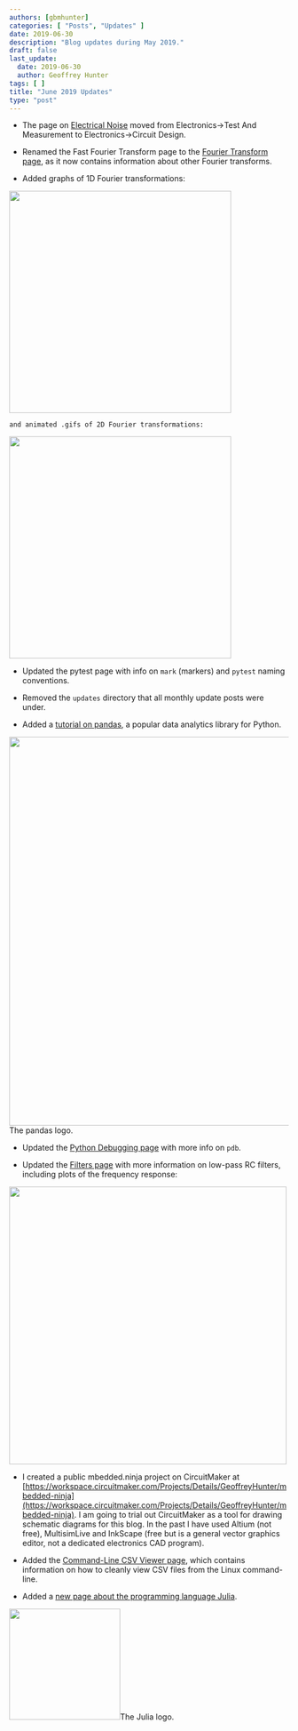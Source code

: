 ```yaml
---
authors: [gbmhunter]
categories: [ "Posts", "Updates" ]
date: 2019-06-30
description: "Blog updates during May 2019."
draft: false
last_update:
  date: 2019-06-30
  author: Geoffrey Hunter
tags: [ ]
title: "June 2019 Updates"
type: "post"
---
```



* The page on [Electrical Noise](/electronics/circuit-design/electrical-noise) moved from Electronics->Test And Measurement to Electronics->Circuit Design.

* Renamed the Fast Fourier Transform page to the [Fourier Transform page](/programming/signal-processing/fourier-transforms), as it now contains information about other Fourier transforms.

* Added graphs of 1D Fourier transformations:



<Image src={_docs_programming_signal_processing_fourier_transforms_1d_fourier_transform} width="400px"></Image>

    and animated .gifs of 2D Fourier transformations:



<Image src={_docs_programming_signal_processing_fourier_transforms_sinusoidal} width="400px"></Image>

* Updated the pytest page with info on `mark` (markers) and `pytest` naming conventions.

* Removed the `updates` directory that all monthly update posts were under.

* Added a [tutorial on pandas](/programming/languages/python/pandas), a popular data analytics library for Python.



<Image src={pandas_logo} width="700px">The pandas logo.</Image>

* Updated the [Python Debugging page](/programming/languages/python/python-debugging) with more info on `pdb`.

* Updated the [Filters page](/electronics/circuit-design/analogue-filters) with more information on low-pass RC filters, including plots of the frequency response:



<Image src={_docs_electronics_circuit_design_analogue_filters__assets_rc_low_pass_filter_frequency_response} width="500px"></Image>

* I created a public mbedded.ninja project on CircuitMaker at [https://workspace.circuitmaker.com/Projects/Details/GeoffreyHunter/mbedded-ninja](https://workspace.circuitmaker.com/Projects/Details/GeoffreyHunter/mbedded-ninja). I am going to trial out CircuitMaker as a tool for drawing schematic diagrams for this blog. In the past I have used Altium (not free), MultisimLive and InkScape (free but is a general vector graphics editor, not a dedicated electronics CAD program).

* Added the [Command-Line CSV Viewer page](/programming/operating-systems/linux/command-line-csv-viewer), which contains information on how to cleanly view CSV files from the Linux command-line.

* Added a [new page about the programming language Julia](/programming/languages/julia).



<Image src={julia_programming_language_logo} width="200px">The Julia logo.</Image>
